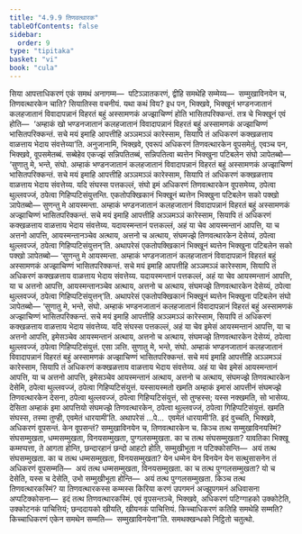 ```yaml
---
title: "4.9.9 तिणवत्थारक"
tableOfContents: false
sidebar:
  order: 9
type: "tipitaka"
basket: "vi"
book: "cula"
---
```



<DynamicBreadcrumb />

<Division number="240" book="cula">

<Paragraph number="993" book="cula">
सिया आपत्ताधिकरणं एकं समथं अनागम्म—  पटिञ्ञातकरणं, द्वीहि समथेहि सम्मेय्य—  सम्मुखाविनयेन च, तिणवत्थारकेन चाति? सियातिस्स वचनीयं. यथा कथं विय? इध पन, भिक्खवे, भिक्खूनं भण्डनजातानं कलहजातानं विवादापन्नानं विहरतं बहुं अस्सामणकं अज्झाचिण्णं होति भासितपरिक्कन्तं. तत्र चे भिक्खूनं एवं होति—  ‘अम्हाकं खो भण्डनजातानं कलहजातानं विवादापन्नानं विहरतं बहुं अस्सामणकं अज्झाचिण्णं भासितपरिक्कन्तं. सचे मयं इमाहि आपत्तीहि अञ्ञमञ्ञं कारेस्साम, सियापि तं अधिकरणं कक्खळत्ताय वाळत्ताय भेदाय संवत्तेय्या’ति. अनुजानामि, भिक्खवे, एवरूपं अधिकरणं तिणवत्थारकेन वूपसमेतुं. एवञ्च पन, भिक्खवे, वूपसमेतब्बं. सब्बेहेव एकज्झं सन्निपतितब्बं, सन्निपतित्वा ब्यत्तेन भिक्खुना पटिबलेन संघो ञापेतब्बो—
</Paragraph>

<Paragraph number="994" book="cula">
‘सुणातु मे, भन्ते, संघो. अम्हाकं भण्डनजातानं कलहजातानं विवादापन्नानं विहरतं बहुं अस्सामणकं अज्झाचिण्णं भासितपरिक्कन्तं. सचे मयं इमाहि आपत्तीहि अञ्ञमञ्ञं कारेस्साम, सियापि तं अधिकरणं कक्खळत्ताय वाळत्ताय भेदाय संवत्तेय्य. यदि संघस्स पत्तकल्लं, संघो इमं अधिकरणं तिणवत्थारकेन वूपसमेय्य, ठपेत्वा थुल्लवज्जं, ठपेत्वा गिहिप्पटिसंयुत्तन्ति. एकतोपक्खिकानं भिक्खूनं ब्यत्तेन भिक्खुना पटिबलेन सको पक्खो ञापेतब्बो—
</Paragraph>

<Paragraph number="995" book="cula">
सुणन्तु मे आयस्मन्ता. अम्हाकं भण्डनजातानं कलहजातानं विवादापन्नानं विहरतं बहुं अस्सामणकं अज्झाचिण्णं भासितपरिक्कन्तं. सचे मयं इमाहि आपत्तीहि अञ्ञमञ्ञं कारेस्साम, सियापि तं अधिकरणं कक्खळत्ताय वाळत्ताय भेदाय संवत्तेय्य. यदायस्मन्तानं पत्तकल्लं, अहं या चेव आयस्मन्तानं आपत्ति, या च अत्तनो आपत्ति, आयस्मन्तानञ्चेव अत्थाय, अत्तनो च अत्थाय, संघमज्झे तिणवत्थारकेन देसेय्यं, ठपेत्वा थुल्लवज्जं, ठपेत्वा गिहिप्पटिसंयुत्तन्’ति.
</Paragraph>

</Division>
<Division number="241" book="cula">

<Paragraph number="996" book="cula">
अथापरेसं एकतोपक्खिकानं भिक्खूनं ब्यत्तेन भिक्खुना पटिबलेन सको पक्खो ञापेतब्बो—
</Paragraph>

<Paragraph number="997" book="cula">
‘सुणन्तु मे आयस्मन्ता. अम्हाकं भण्डनजातानं कलहजातानं विवादापन्नानं विहरतं बहुं अस्सामणकं अज्झाचिण्णं भासितपरिक्कन्तं. सचे मयं इमाहि आपत्तीहि अञ्ञमञ्ञं कारेस्साम, सियापि तं अधिकरणं कक्खळत्ताय वाळत्ताय भेदाय संवत्तेय्य. यदायस्मन्तानं पत्तकल्लं, अहं या चेव आयस्मन्तानं आपत्ति, या च अत्तनो आपत्ति, आयस्मन्तानञ्चेव अत्थाय, अत्तनो च अत्थाय, संघमज्झे तिणवत्थारकेन देसेय्यं, ठपेत्वा थुल्लवज्जं, ठपेत्वा गिहिप्पटिसंयुत्तन्’ति.
</Paragraph>

</Division>
<Division number="242" book="cula">

<Paragraph number="998" book="cula">
अथापरेसं एकतोपक्खिकानं भिक्खूनं ब्यत्तेन भिक्खुना पटिबलेन संघो ञापेतब्बो—
</Paragraph>

<Paragraph number="999" book="cula">
‘सुणातु मे, भन्ते, संघो. अम्हाकं भण्डनजातानं कलहजातानं विवादापन्नानं विहरतं बहुं अस्सामणकं अज्झाचिण्णं भासितपरिक्कन्तं. सचे मयं इमाहि आपत्तीहि अञ्ञमञ्ञं कारेस्साम, सियापि तं अधिकरणं कक्खळत्ताय वाळत्ताय भेदाय संवत्तेय्य. यदि संघस्स पत्तकल्लं, अहं या चेव इमेसं आयस्मन्तानं आपत्ति, या च अत्तनो आपत्ति, इमेसञ्चेव आयस्मन्तानं अत्थाय, अत्तनो च अत्थाय, संघमज्झे तिणवत्थारकेन देसेय्यं, ठपेत्वा थुल्लवज्जं, ठपेत्वा गिहिप्पटिसंयुत्तं. एसा ञत्ति.
</Paragraph>

<Paragraph number="1000" book="cula">
सुणातु मे, भन्ते, संघो. अम्हाकं भण्डनजातानं कलहजातानं विवादापन्नानं विहरतं बहुं अस्सामणकं अज्झाचिण्णं भासितपरिक्कन्तं. सचे मयं इमाहि आपत्तीहि अञ्ञमञ्ञं कारेस्साम, सियापि तं अधिकरणं कक्खळत्ताय वाळत्ताय भेदाय संवत्तेय्य. अहं या चेव इमेसं आयस्मन्तानं आपत्ति, या च अत्तनो आपत्ति, इमेसञ्चेव आयस्मन्तानं अत्थाय, अत्तनो च अत्थाय, संघमज्झे तिणवत्थारकेन देसेमि, ठपेत्वा थुल्लवज्जं, ठपेत्वा गिहिप्पटिसंयुत्तं. यस्सायस्मतो खमति अम्हाकं इमासं आपत्तीनं संघमज्झे तिणवत्थारकेन देसना, ठपेत्वा थुल्लवज्जं, ठपेत्वा गिहिप्पटिसंयुत्तं, सो तुण्हस्स; यस्स नक्खमति, सो भासेय्य.
</Paragraph>

<Paragraph number="1001" book="cula">
देसिता अम्हाकं इमा आपत्तियो संघमज्झे तिणवत्थारकेन, ठपेत्वा थुल्लवज्जं, ठपेत्वा गिहिप्पटिसंयुत्तं. खमति संघस्स, तस्मा तुण्ही, एवमेतं धारयामी’ति.
</Paragraph>

<Paragraph number="1002" book="cula">
अथापरेसं …पे…  एवमेतं धारयामी’ति.
</Paragraph>

<Paragraph number="1003" book="cula">
इदं वुच्चति, भिक्खवे, अधिकरणं वूपसन्तं. केन वूपसन्तं? सम्मुखाविनयेन च, तिणवत्थारकेन च. किञ्च तत्थ सम्मुखाविनयस्मिं? संघसम्मुखता, धम्मसम्मुखता, विनयसम्मुखता, पुग्गलसम्मुखता.
</Paragraph>

<Paragraph number="1004" book="cula">
का च तत्थ संघसम्मुखता? यावतिका भिक्खू कम्मप्पत्ता, ते आगता होन्ति, छन्दारहानं छन्दो आहटो होति, सम्मुखीभूता न पटिक्कोसन्ति—  अयं तत्थ संघसम्मुखता.
</Paragraph>

<Paragraph number="1005" book="cula">
का च तत्थ धम्मसम्मुखता, विनयसम्मुखता? येन धम्मेन येन विनयेन येन सत्थुसासनेन तं अधिकरणं वूपसम्मति—  अयं तत्थ धम्मसम्मुखता, विनयसम्मुखता.
</Paragraph>

<Paragraph number="1006" book="cula">
का च तत्थ पुग्गलसम्मुखता? यो च देसेति, यस्स च देसेति, उभो सम्मुखीभूता होन्ति—  अयं तत्थ पुग्गलसम्मुखता.
</Paragraph>

<Paragraph number="1007" book="cula">
किञ्च तत्थ तिणवत्थारकस्मिं? या तिणवत्थारकस्स कम्मस्स किरिया करणं उपगमनं अज्झुपगमनं अधिवासना अप्पटिक्कोसना—  इदं तत्थ तिणवत्थारकस्मिं. एवं वूपसन्तञ्चे, भिक्खवे, अधिकरणं पटिग्गाहको उक्कोटेति, उक्कोटनकं पाचित्तियं; छन्ददायको खीयति, खीयनकं पाचित्तियं.
</Paragraph>

<Paragraph number="1008" book="cula">
किच्चाधिकरणं कतिहि समथेहि सम्मति? किच्चाधिकरणं एकेन समथेन सम्मति—  सम्मुखाविनयेना”ति.

</Paragraph>
</Division>

<Paragraph number="1009" type="center" book="cula">
समथक्खन्धको निट्ठितो चतुत्थो.
</Paragraph>